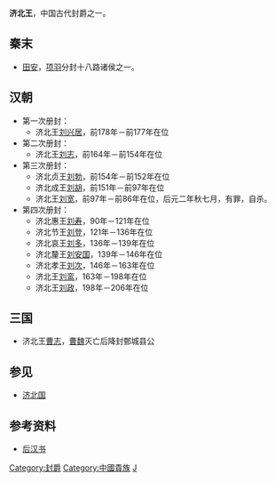 '''济北王'''，中国古代封爵之一。
==秦末==
*[[田安|田安]]，[[项羽|项羽]]分封十八路诸侯之一。

==汉朝==
*第一次册封：
**济北王[[刘兴居|刘兴居]]，前178年－前177年在位
*第二次册封：
**济北王[[刘志_(菑川王)|刘志]]，前164年－前154年在位 
*第三次册封：
**济北贞王[[刘勃_(济北王)|刘勃]]，前154年－前152年在位 
**济北成王[[刘胡|刘胡]]，前151年－前97年在位
**济北王[[刘宽_(济北王)|刘宽]]，前97年－前86年在位，后元二年秋七月，有罪，自杀。
*第四次册封：
**济北惠王[[刘寿_(济北王)|刘寿]]，90年－121年在位
**济北节王[[刘登_(济北王)|刘登]]，121年－136年在位
**济北哀王[[刘多|刘多]]，136年－139年在位
**济北釐王[[刘安国_(济北王)|刘安国]]，139年－146年在位
**济北孝王[[刘次_(济北王)|刘次]]，146年－163年在位
**济北王[[刘鸾_(济北王)|刘鸾]]，163年－198年在位
**济北王[[刘政_(济北王)|刘政]]，198年－206年在位

==三国==
*济北王[[曹志_(三国)|曹志]]，[[曹魏|曹魏]]灭亡后降封鄄城县公

==参见==
*[[济北国|济北国]]

==参考资料==
*[[后汉书|后汉书]]

[[Category:封爵|Category:封爵]]
[[Category:中國貴族|Category:中國貴族]]
[[Category:汉朝诸侯王封号|J]]
{{disambig|Cat=三字封號消歧義}}